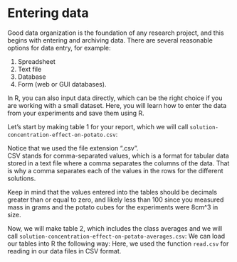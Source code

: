 # Entering data

Good data organization is the foundation of any research project, 
and this begins with entering and archiving data. 
There are several reasonable options for data entry, for example:

1. Spreadsheet
2. Text file
3. Database
4. Form (web or GUI databases). 

In R, you can also input data directly, which can be the right choice if you are working with a small dataset. 
Here, you will learn how to enter the data from your experiments
and save them using R. 

Let's start by
making table 1 for your report, which we will call 
`solution-concentration-effect-on-potato.csv`:

<!--  Joany I had to comment this out as it was giving an error:
Quitting from lines 43-49 (quant-guide.Rmd) 
Error in parse(text = x, srcfile = src) : <text>:2:37: unexpected '='
1: table1 <- data.frame(weight = c("initial", "final", "difference", "percent-change"), 
2:                      NaCl-0-percent =
                                       ^
Calls: <Anonymous> ... <Anonymous> -> parse_all -> parse_all.character -> parse
Execution halted

Exited with status 1.

-----
I also had to delete the ```{r} and ``` parts to get the bookdown to compile

table1 <- data.frame(weight = c("initial", "final", "difference", "percent-change"), 
                     NaCl-0-percent = c(, , ,), 
                     NaCl-0.9-percent = c(, , ,), 
                     NaCl-2-percent = c(, , ,), 
                     NaCl-5-percent = c(, , ,), 
write.csv(x = table1, file = "solution-concentration-effect-on-potato.csv", row.names = FALSE)
--> 
Notice that we used the file extension ".csv".  
CSV stands for comma-separated values, which is a format for 
tabular data stored in a text file where a comma separates the columns of the data. 
That is why a comma separates each of the values in the rows for the different solutions. 

Keep in mind that the values entered into the tables should be 
decimals greater than or equal to zero, and likely less than
100 since you measured mass in grams and the potato
cubes for the experiments were 8cm^3 in size. 

Now, we will make table 2, which includes the class averages and we will call 
`solution-concentration-effect-on-potato-averages.csv`:
<!--
table2 <- data.frame(weight = c("percent-change", "minimum-value", "maximum-value", "difference"), 
                     NaCl-0-percent = c(, , ,), 
                     NaCl-0.9-percent = c(, , ,), 
                     NaCl-2-percent = c(, , ,), 
                     NaCl-5-percent = c(, , ,), 
write.csv(x = table1, file = "solution-concentration-effect-on-potato-averages.csv", row.names = FALSE)
--> 
We can load our tables into R the following way:
<!--

table1 <- read.csv(file = "solution-concentration-effect-on-potato.csv")
table2 <- read.csv(file = "solution-concentration-effect-on-potato-averages.csv")
table1
table2

-->
Here, we used the function `read.csv` for reading in our data files
in CSV format.
